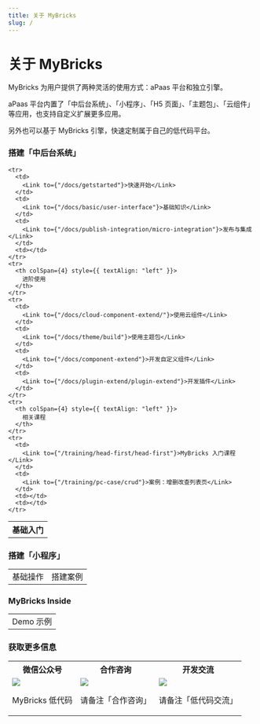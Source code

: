 ```yaml
---
title: 关于 MyBricks
slug: /
---
```




# 关于 MyBricks

MyBricks 为用户提供了两种灵活的使用方式：aPaas 平台和独立引擎。

aPaas 平台内置了「中后台系统」、「小程序」、「H5 页面」、「主题包」、「云组件」等应用，也支持自定义扩展更多应用。

另外也可以基于 MyBricks 引擎，快速定制属于自己的低代码平台。

### 搭建「中后台系统」

<table>
  <tbody>
    <tr>
      <th colSpan={4} style={{ textAlign: "left" }}>
        基础入门
      </th>
    </tr>

    <tr>
      <td>
        <Link to={"/docs/getstarted"}>快速开始</Link>
      </td>
      <td>
        <Link to={"/docs/basic/user-interface"}>基础知识</Link>
      </td>
      <td>
        <Link to={"/docs/publish-integration/micro-integration"}>发布与集成</Link>
      </td>
      <td></td>
    </tr>
    <tr>
      <th colSpan={4} style={{ textAlign: "left" }}>
        进阶使用
      </th>
    </tr>
    <tr>
      <td>
        <Link to={"/docs/cloud-component-extend/"}>使用云组件</Link>
      </td>
      <td>
        <Link to={"/docs/theme/build"}>使用主题包</Link>
      </td>
      <td>
        <Link to={"/docs/component-extend"}>开发自定义组件</Link>
      </td>
      <td>
        <Link to={"/docs/plugin-extend/plugin-extend"}>开发插件</Link>
      </td>
    </tr>
    <tr>
      <th colSpan={4} style={{ textAlign: "left" }}>
        相关课程
      </th>
    </tr>
    <tr>
      <td>
        <Link to={"/training/head-first/head-first"}>MyBricks 入门课程</Link>
      </td>
      <td>
        <Link to={"/training/pc-case/crud"}>案例：增删改查列表页</Link>
      </td>
      <td></td>
      <td></td>
    </tr>
  </tbody>
</table>

### 搭建「小程序」

<table>
  <tbody>
    <tr>
      <td>
        <Link to={"/docs/miniprogram/basic/page"}>基础操作</Link>
      </td>
      <td>
        <Link to={"/training/xhs-copilot"}>搭建案例</Link>
      </td>
    </tr>
  </tbody>
</table>

### MyBricks Inside

<table>
  <tbody>
    <tr>
      <td>
        <Link to={"/docs/inside"}>Demo 示例</Link>
      </td>
    </tr>
  </tbody>
</table>

### 获取更多信息

<table>
  <tbody>
    <tr>
      <th>微信公众号</th>
      <th>合作咨询</th>
      <th>开发交流</th>
    </tr>
    <tr>
      <td>
        <img
          style={{ display: "block", width: "200px", margin: "0 auto 20px" }}
          src={qrcode1.src}
        />
        <p style={{ textAlign: "center" }}>MyBricks 低代码</p>
      </td>
      <td>
        <img
          style={{ display: "block", width: "200px", margin: "0 auto 20px" }}
          src={qrcode2.src}
        />
        <p style={{ textAlign: "center" }}>请备注「合作咨询」</p>
      </td>
      <td>
        <img
          style={{ display: "block", width: "200px", margin: "0 auto 20px" }}
          src={qrcode2.src}
        />
        <p style={{ textAlign: "center" }}>请备注「低代码交流」</p>
      </td>
    </tr>
  </tbody>
</table>
